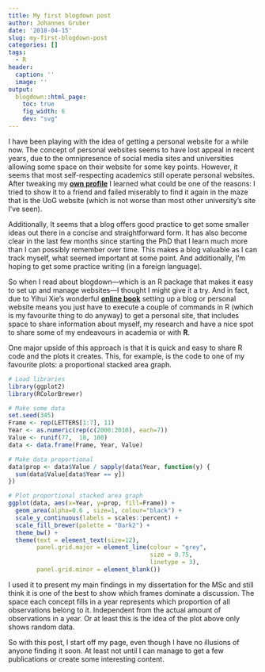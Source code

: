 ```yaml
---
title: My first blogdown post
author: Johannes Gruber
date: '2018-04-15'
slug: my-first-blogdown-post
categories: []
tags:
  - R
header:
  caption: ''
  image: ''
output:
  blogdown::html_page:
    toc: true
    fig_width: 6
    dev: "svg"
---
```

I have been playing with the idea of getting a personal website for a while now. The concept of personal websites seems to have lost appeal in recent years, due to the omnipresence of social media sites and universities allowing some space on their website for some key points. However, it seems that most self-respecting academics still operate personal websites. After tweaking my [**own profile**](https://www.gla.ac.uk/schools/socialpolitical/research/students/johannesgruber/) I learned what could be one of the reasons: I tried to show it to a friend and failed miserably to find it again in the maze that is the UoG website (which is not worse than most other university's site I've seen).

Additionally, It seems that a blog offers good practice to get some smaller ideas out there in a concise and straightforward form. It has also become clear in the last few months since starting the PhD that I learn much more than I can possibly remember over time. This makes a blog valuable as I can track myself, what seemed important at some point. And additionally, I'm hoping to get some practice writing (in a foreign language).

So when I read about blogdown---which is an R package that makes it easy to set up and manage websites---I thought I might give it a try. And in fact, due to Yihui Xie's wonderful [**online book**](https://bookdown.org/yihui/bookdown/) setting up a blog or personal website means you just have to execute a couple of commands in R (which is my favourite thing to do anyway) to get a personal site, that includes space to share information about myself, my research and have a nice spot to share some of my endeavours in academia or with **R**.

One major upside of this approach is that it is quick and easy to share R code and the plots it creates. This, for example, is the code to one of my favourite plots: a proportional stacked area graph.

```r
# Load libraries
library(ggplot2)
library(RColorBrewer)

# Make some data
set.seed(345)
Frame <- rep(LETTERS[1:7], 11)
Year <- as.numeric(rep(c(2000:2010), each=7))
Value <- runif(77,  10, 100)
data <- data.frame(Frame, Year, Value)

# Make data proportional
data$prop <- data$Value / sapply(data$Year, function(y) {
  sum(data$Value[data$Year == y])
})

# Plot proportional stacked area graph
ggplot(data, aes(x=Year, y=prop, fill=Frame)) + 
  geom_area(alpha=0.6 , size=1, colour="black") +
  scale_y_continuous(labels = scales::percent) +
  scale_fill_brewer(palette = "Dark2") +
  theme_bw() +
  theme(text = element_text(size=12),
        panel.grid.major = element_line(colour = "grey",
                                        size = 0.75, 
                                        linetype = 3),
        panel.grid.minor = element_blank())


```

I used it to present my main findings in my dissertation for the MSc and still think it is one of the best to show which frames dominate a discussion. The space each concept fills in a year represents which proportion of all observations belong to it. Independent from the actual amount of observations in a year. Or at least this is the idea of the plot above only shows random data.

So with this post, I start off my page, even though I have no illusions of anyone finding it soon. At least not until I can manage to get a few publications or create some interesting content.
